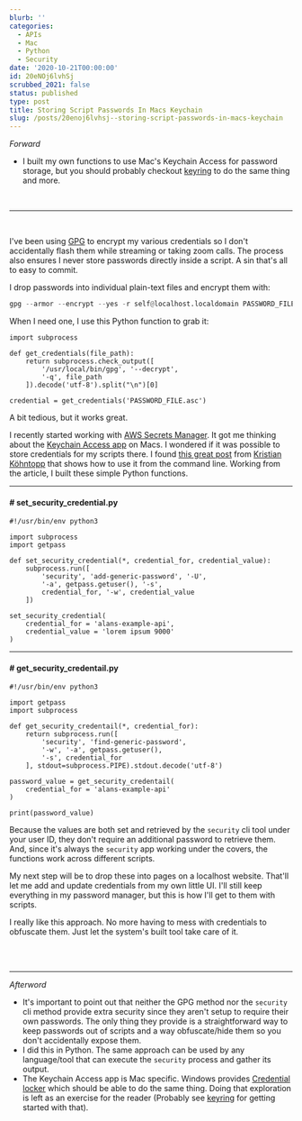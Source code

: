 ```yaml
---
blurb: ''
categories:
  - APIs
  - Mac
  - Python
  - Security
date: '2020-10-21T00:00:00'
id: 20eNOj6lvhSj
scrubbed_2021: false
status: published
type: post
title: Storing Script Passwords In Macs Keychain
slug: /posts/20enoj6lvhsj--storing-script-passwords-in-macs-keychain
---
```


_Forward_

- I built my own functions to use Mac's Keychain Access for password storage, but you should probably checkout [keyring](https://pypi.org/project/keyring/) to do the same thing and more.

<br />

---



<br />

I've been using [GPG](https://gnupg.org) to encrypt my various credentials so I don't accidentally flash them while streaming or taking zoom calls. The process also ensures I never store passwords directly inside a script. A sin that's all to easy to commit. 

I drop passwords into individual plain-text files and encrypt them with:

```python
gpg --armor --encrypt --yes -r self@localhost.localdomain PASSWORD_FILE
```

When I need one, I use this Python function to grab it:

```python{numberLines: true}
import subprocess

def get_credentials(file_path):    
    return subprocess.check_output([
        '/usr/local/bin/gpg', '--decrypt', 
        '-q', file_path
    ]).decode('utf-8').split("\n")[0]

credential = get_credentials('PASSWORD_FILE.asc')
```

A bit tedious, but it works great.

I recently started working with [AWS Secrets Manager](https://aws.amazon.com/secrets-manager/). It got me thinking about the [Keychain Access app](https://support.apple.com/guide/keychain-access/what-is-keychain-access-kyca1083/mac) on Macs. I wondered if it was possible to store credentials for my scripts there. I found [this great post](https://blog.koehntopp.info/2017/01/26/command-line-access-to-the-mac-keychain.html) from [Kristian Köhntopp](https://twitter.com/isotopp) that shows how to use it from the command line. Working from the article, I built these simple Python functions. 

---


#### # set_security_credential.py

```python{numberLines: true}
#!/usr/bin/env python3

import subprocess
import getpass

def set_security_credential(*, credential_for, credential_value):
    subprocess.run([
        'security', 'add-generic-password', '-U',
        '-a', getpass.getuser(), '-s',
        credential_for, '-w', credential_value
    ])

set_security_credential(
    credential_for = 'alans-example-api',
    credential_value = 'lorem ipsum 9000'
)
```

---


#### # get_security_credentail.py

```python{numberLines: true}
#!/usr/bin/env python3

import getpass
import subprocess

def get_security_credentail(*, credential_for):
    return subprocess.run([
        'security', 'find-generic-password',
        '-w', '-a', getpass.getuser(),
        '-s', credential_for
    ], stdout=subprocess.PIPE).stdout.decode('utf-8')

password_value = get_security_credentail(
    credential_for = 'alans-example-api'
)

print(password_value)
```

Because the values are both set and retrieved by the `security` cli tool under your user ID, they don't require an additional password to retrieve them. And, since it's always the `security` app working under the covers, the functions work across different scripts. 

My next step will be to drop these into pages on a localhost website. That'll let me add and update credentials from my own little UI. I'll still keep everything in my password manager, but this is how I'll get to them with scripts.

I really like this approach. No more having to mess with credentials to obfuscate them. Just let the system's built tool take care of it. 

<br /><br />

---


_Afterword_

- It's important to point out that neither the GPG method nor the `security` cli method provide extra security since they aren't setup to require their own passwords. The only thing they provide is a straightforward way to keep passwords out of scripts and a way obfuscate/hide them so you don't accidentally expose them.
- I did this in Python. The same approach can be used by any language/tool that can execute the `security` process and gather its output. 
- The Keychain Access app is Mac specific. Windows provides [Credential locker](https://docs.microsoft.com/en-us/windows/uwp/security/credential-locker) which should be able to do the same thing. Doing that exploration is left as an exercise for the reader (Probably see [keyring](https://pypi.org/project/keyring/) for getting started with that).

